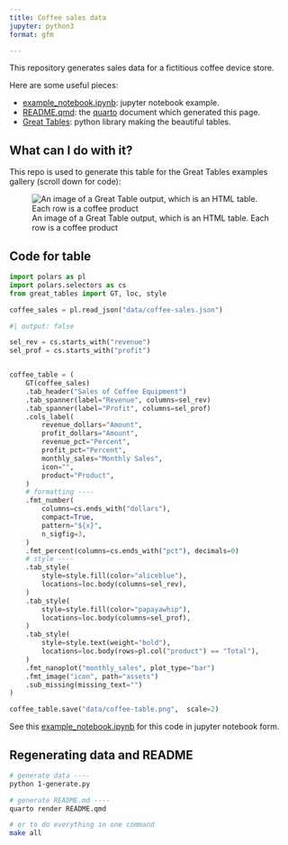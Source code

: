 ```yaml
---
title: Coffee sales data
jupyter: python3
format: gfm

---
```


This repository generates sales data for a fictitious coffee device store.

Here are some useful pieces:

* [example_notebook.ipynb](./example_notebook.ipynb): jupyter notebook example.
* [README.qmd](./README.qmd): the [quarto](https://quarto.org) document which generated this page.
* [Great Tables](https://github.com/posit-dev/great-tables): python library making the beautiful tables.

## What can I do with it?

This repo is used to generate this table for the Great Tables examples gallery (scroll down for code):

![An image of a Great Table output, which is an HTML table. Each row is a coffee product](./data/coffee-table.png)

## Code for table

```python
import polars as pl
import polars.selectors as cs
from great_tables import GT, loc, style

coffee_sales = pl.read_json("data/coffee-sales.json")
```


```python
#| output: false

sel_rev = cs.starts_with("revenue")
sel_prof = cs.starts_with("profit")


coffee_table = (
    GT(coffee_sales)
    .tab_header("Sales of Coffee Equipment")
    .tab_spanner(label="Revenue", columns=sel_rev)
    .tab_spanner(label="Profit", columns=sel_prof)
    .cols_label(
        revenue_dollars="Amount",
        profit_dollars="Amount",
        revenue_pct="Percent",
        profit_pct="Percent",
        monthly_sales="Monthly Sales",
        icon="",
        product="Product",
    )
    # formatting ----
    .fmt_number(
        columns=cs.ends_with("dollars"),
        compact=True,
        pattern="${x}",
        n_sigfig=3,
    )
    .fmt_percent(columns=cs.ends_with("pct"), decimals=0)
    # style ----
    .tab_style(
        style=style.fill(color="aliceblue"),
        locations=loc.body(columns=sel_rev),
    )
    .tab_style(
        style=style.fill(color="papayawhip"),
        locations=loc.body(columns=sel_prof),
    )
    .tab_style(
        style=style.text(weight="bold"),
        locations=loc.body(rows=pl.col("product") == "Total"),
    )
    .fmt_nanoplot("monthly_sales", plot_type="bar")
    .fmt_image("icon", path="assets")
    .sub_missing(missing_text="")
)

coffee_table.save("data/coffee-table.png",  scale=2)
```

See this [example_notebook.ipynb](./example_notebook.ipynb) for this code in jupyter notebook form.

## Regenerating data and README

```bash
# generate data ----
python 1-generate.py

# generate README.md ----
quarto render README.qmd

# or to do everything in one command
make all
```